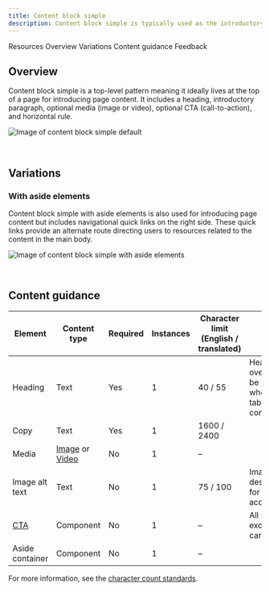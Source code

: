 ```yaml
---
title: Content block simple
description: Content block simple is typically used as the introductory section on a page.
---
```



<ComponentDescription name="Content block simple" type="layout" />

<AnchorLinks>

<AnchorLink>Resources</AnchorLink>
<AnchorLink>Overview</AnchorLink>
<AnchorLink>Variations</AnchorLink>
<AnchorLink>Content guidance</AnchorLink>
<AnchorLink>Feedback</AnchorLink>

</AnchorLinks>

<ResourceLinks name="Content block simple" type="layout" />

## Overview

Content block simple is a top-level pattern meaning it ideally lives at the top of a page for introducing page content.
It includes a heading, introductory paragraph, optional media (image or video), optional CTA (call-to-action), and
horizontal rule.

![Image of content block simple default](../../images/pattern/content-block-simple/content-block-simple.jpg)

<br />

## Variations

### With aside elements

Content block simple with aside elements is also used for introducing page content but includes navigational quick links
on the right side. These quick links provide an alternate route directing users to resources related to the content in
the main body.

![Image of content block simple with aside elements](../../images/pattern/content-block-simple/content-block-simple-with-aside-elements.jpg)

<br />

## Content guidance

| Element                                                                      | Content type                                                                                                                       | Required | Instances | Character limit <br/>(English / translated) | Notes                                          |
| ---------------------------------------------------------------------------- | ---------------------------------------------------------------------------------------------------------------------------------- | ---------- | -------- | ------------------------------------------ | ---------------------------------------------- |
| Heading                                                                      | Text                                                                                                                               | Yes        | 1        | 40 / 55                                    | Heading override can be used when using table of contents.|
| Copy                                                                         | Text                                                                                                                               | Yes        | 1        | 1600 / 2400                                |                                                |
| Media                                                                        | [Image](https://www.ibm.com/standards/carbon/components/images/) or [Video](https://www.ibm.com/standards/carbon/components/video) | No         | 1        | –                                          |                                                |                                
| Image alt text                                                               | Text                                                                                                                               | No         | 1        | 75 / 100                                   | Image description for accessibility.           |  
| [CTA](https://www.ibm.com/standards/carbon/components/cta)                   | Component                                                                                                                          | No         | 1        | –                                          | All styles except for card.   |
| Aside container                                                              | Component                                                                                                                          | No         | 1        | –                                          |                                              |

For more information, see the [character count standards](https://www.ibm.com/standards/carbon/guidelines/content#character-count-standards).

<ComponentFooter name="Content block simple" type="layout" />
